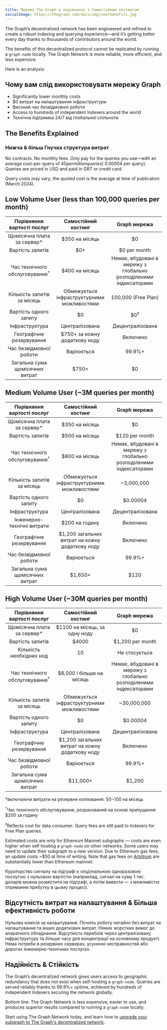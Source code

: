 ```yaml
---
title: Мережа The Graph в порівнянні з Самостійним хостингом
socialImage: https://thegraph.com/docs/img/seo/benefits.jpg
---
```


The Graph’s decentralized network has been engineered and refined to create a robust indexing and querying experience—and it’s getting better every day thanks to thousands of contributors around the world.

The benefits of this decentralized protocol cannot be replicated by running a `graph-node` locally. The Graph Network is more reliable, more efficient, and less expensive.

Here is an analysis:

## Чому вам слід використовувати мережу Graph

- Significantly lower monthly costs
- $0 витрат на налаштування інфраструктури
- Високий час безвідмовної роботи
- Access to hundreds of independent Indexers around the world
- Технічна підтримка 24/7 від глобальної спільноти

## The Benefits Explained

### Нижча & більш Гнучка структура витрат

No contracts. No monthly fees. Only pay for the queries you use—with an average cost-per-query of $40 per million queries (~$0.00004 per query). Queries are priced in USD and paid in GRT or credit card.

Query costs may vary; the quoted cost is the average at time of publication (March 2024).

## Low Volume User (less than 100,000 queries per month)

|        Порівняння вартості послуг         |            Самостійний хостинг             |                           Graph мережа                            |
|:-----------------------------------------:|:------------------------------------------:|:-----------------------------------------------------------------:|
|       Щомісячна плата за сервер\*       |               $350 на місяць               |                                $0                                 |
|             Вартість запитів              |                    $0+                     |                           $0 per month                            |
| Час технічного обслуговування<sup>†</sup> |               $400 на місяць               | Немає, вбудовані в мережу з глобально розподіленими індексаторами |
|        Кількість запитів за місяць        | Обмежується інфраструктурними можливостями |                        100,000 (Free Plan)                        |
|          Вартість одного запиту           |                     $0                     |                          $0<sup>‡</sup>                           |
|              Інфраструктура               |               Централізована               |                         Децентралізована                          |
|         Географічне резервування          |       $750+ за кожну додаткову ноду        |                             Включено                              |
|          Час безвідмовної роботи          |                 Варіюється                 |                              99.9%+                               |
|      Загальна сума щомісячних витрат      |  <span className="highlight-row" />$750+   |                                $0                                 |

## Medium Volume User (~3M queries per month)

|        Порівняння вартості послуг         |               Самостійний хостинг               |                           Graph мережа                            |
|:-----------------------------------------:|:-----------------------------------------------:|:-----------------------------------------------------------------:|
|       Щомісячна плата за сервер\*       |                 $350 на місяць                  |                                $0                                 |
|             Вартість запитів              |                 $500 на місяць                  |                          $120 per month                           |
| Час технічного обслуговування<sup>†</sup> |                 $800 на місяць                  | Немає, вбудовані в мережу з глобально розподіленими індексаторами |
|        Кількість запитів за місяць        |   Обмежується інфраструктурними можливостями    |                            ~3,000,000                             |
|          Вартість одного запиту           |                       $0                        |                             $0.00004                              |
|              Інфраструктура               |                 Централізована                  |                         Децентралізована                          |
|        Інженерно-технічні витрати         |                 $200 на годину                  |                             Включено                              |
|         Географічне резервування          | $1,200 загальних витрат на кожну додаткову ноду |                             Включено                              |
|          Час безвідмовної роботи          |                   Варіюється                    |                              99.9%+                               |
|      Загальна сума щомісячних витрат      |   <span className="highlight-row" /> $1,650+    |                               $120                                |

## High Volume User (~30M queries per month)

|        Порівняння вартості послуг         |               Самостійний хостинг               |                           Graph мережа                            |
|:-----------------------------------------:|:-----------------------------------------------:|:-----------------------------------------------------------------:|
|       Щомісячна плата за сервер\*       |          $1100 на місяць, за одну ноду          |                                $0                                 |
|             Вартість запитів              |                      $4000                      |                         $1,200 per month                          |
|         Кількість необхідних нод          |                       10                        |                           Не стосується                           |
| Час технічного обслуговування<sup>†</sup> |            $6,000 і більше на місяць            | Немає, вбудовані в мережу з глобально розподіленими індексаторами |
|        Кількість запитів за місяць        |   Обмежується інфраструктурними можливостями    |                            ~30,000,000                            |
|          Вартість одного запиту           |                       $0                        |                             $0.00004                              |
|              Інфраструктура               |                 Централізована                  |                         Децентралізована                          |
|         Географічне резервування          | $1,200 загальних витрат на кожну додаткову ноду |                             Включено                              |
|          Час безвідмовної роботи          |                   Варіюється                    |                              99.9%+                               |
|      Загальна сума щомісячних витрат      |   <span className="highlight-row" /> $11,000+   |                              $1,200                               |

\*включаючи витрати на резервне копіювання: $50-$100 на місяць

<sup>†</sup>Час технічного обслуговування, розрахований на основі припущення $200 за годину

<sup>‡</sup>Reflects cost for data consumer. Query fees are still paid to Indexers for Free Plan queries.

Estimated costs are only for Ethereum Mainnet subgraphs — costs are even higher when self hosting a `graph-node` on other networks. Some users may need to update their subgraph to a new version. Due to Ethereum gas fees, an update costs ~$50 at time of writing. Note that gas fees on [Arbitrum](/arbitrum/arbitrum-faq) are substantially lower than Ethereum mainnet.

Кураторство сигналу на підграфі є опціональною одноразовою послугою з нульовою вартістю (наприклад, сигнал на суму 1 тис. доларів можна розмістити на підграфі, а потім вивести — з можливістю отримання прибутку в цьому процесі).

## Відсутність витрат на налаштування & Більша ефективність роботи

Нульова комісія за налаштування. Почніть роботу негайно без витрат на налаштування та інших додаткових витрат. Ніяких жорстких вимог до апаратного обладнання. Відсутність перебоїв через централізовану інфраструктуру та більше часу для концентрації на основному продукті. Нема потреби в резервних серверах, усуненні несправностей або дорогих інженерно-технічних послугах.

## Надійність & Стійкість

The Graph’s decentralized network gives users access to geographic redundancy that does not exist when self-hosting a `graph-node`. Queries are served reliably thanks to 99.9%+ uptime, achieved by hundreds of independent Indexers securing the network globally.

Bottom line: The Graph Network is less expensive, easier to use, and produces superior results compared to running a `graph-node` locally.

Start using The Graph Network today, and learn how to [upgrade your subgraph to The Graph's decentralized network](/cookbook/upgrading-a-subgraph).
